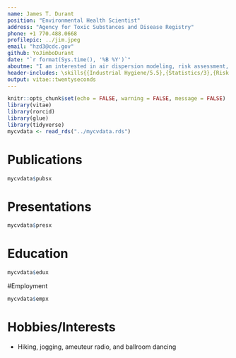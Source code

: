 ```yaml
---
name: James T. Durant
position: "Environmental Health Scientist"
address: "Agency for Toxic Substances and Disease Registry"
phone: +1 770.488.0668
profilepic: ../jim.jpeg
email: "hzd3@cdc.gov"
github: YoJimboDurant
date: "`r format(Sys.time(), '%B %Y')`"
aboutme: "I am interested in air dispersion modeling, risk assessment, and environmental statistics. I currently am the acting branch associate director for science for the western branch of ATSDR's Division of Communinity Health Investigations."
header-includes: \skills{{Industrial Hygiene/5.5},{Statistics/3},{Risk Assessment/3},{R/4},{Toxicology/2},{Air Dispersion Modeling/2}}
output: vitae::twentyseconds
---
```



\raggedright


```r
knitr::opts_chunk$set(echo = FALSE, warning = FALSE, message = FALSE)
library(vitae)
library(rorcid)
library(glue)
library(tidyverse)
mycvdata <- read_rds("../mycvdata.rds")
```



# Publications
```r
mycvdata$pubsx

```

# Presentations

```r
mycvdata$presx
```

# Education

```r
mycvdata$edux
```

#Employment
```r
mycvdata$empx

```

\endfirstpage

# Hobbies/Interests

 * Hiking, jogging, ameuteur radio, and ballroom dancing

